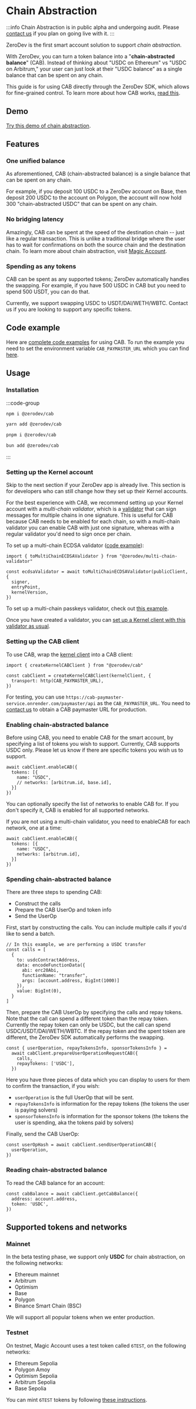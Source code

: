# Chain Abstraction

:::info
Chain Abstraction is in public alpha and undergoing audit.  Please [contact us](https://t.me/derek_chiang) if you plan on going live with it.
:::

ZeroDev is the first smart account solution to support *chain abstraction*.

With ZeroDev, you can turn a token balance into a "**chain-abstracted balance**" (CAB).  Instead of thinking about "USDC on Ethereum" vs "USDC on Arbitrum," your user can just look at their "USDC balance" as a single balance that can be spent on any chain.

This guide is for using CAB directly through the ZeroDev SDK, which allows for fine-grained control.  To learn more about how CAB works, [read this](/sdk/faqs/why-chain-abstraction).

## Demo

[Try this demo of chain abstraction](https://demo.magicaccount.io/).

## Features

### One unified balance

As aforementioned, CAB (chain-abstracted balance) is a single balance that can be spent on any chain.

For example, if you deposit 100 USDC to a ZeroDev account on Base, then deposit 200 USDC to the account on Polygon, the account will now hold 300 "chain-abstracted USDC" that can be spent on any chain.

### No bridging latency

Amazingly, CAB can be spent at the speed of the destination chain -- just like a regular transaction. This is unlike a traditional bridge where the user has to wait for confirmations on both the source chain and the destination chain.  To learn more about chain abstraction, visit [Magic Account](/magic-account).

### Spending as any tokens

CAB can be spent as any supported tokens; ZeroDev automatically handles the swapping.  For example, if you have 500 USDC in CAB but you need to spend 500 USDT, you can do that.

Currently, we support swapping USDC to USDT/DAI/WETH/WBTC.  Contact us if you are looking to support any specific tokens.

## Code example

Here are [complete code examples](https://github.com/zerodevapp/zerodev-examples/blob/main/chain-abstraction) for using CAB.  To run the example you need to set the environment variable `CAB_PAYMASTER_URL` which you can find [here](#setting-up-the-cab-client).

## Usage

### Installation

:::code-group

```bash [npm]
npm i @zerodev/cab
```

```bash [yarn]
yarn add @zerodev/cab
```

```bash [pnpm]
pnpm i @zerodev/cab
```

```bash [bun]
bun add @zerodev/cab
```

:::

### Setting up the Kernel account

Skip to the next section if your ZeroDev app is already live.  This section is for developers who can still change how they set up their Kernel accounts.

For the best experience with CAB, we recommend setting up your Kernel account with a *multi-chain validator*, which is a [validator](https://docs.zerodev.app/sdk/core-api/using-plugins) that can sign messages for multiple chains in one signature.  This is useful for CAB because CAB needs to be enabled for each chain, so with a multi-chain validator you can enable CAB with just one signature, whereas with a regular validator you'd need to sign once per chain.

To set up a multi-chain ECDSA validator ([code example](https://github.com/zerodevapp/zerodev-examples/blob/main/chain-abstraction/multichain-validator.ts)):

```tsx
import { toMultiChainECDSAValidator } from "@zerodev/multi-chain-validator"

const ecdsaValidator = await toMultiChainECDSAValidator(publicClient, {
  signer,
  entryPoint,
  kernelVersion,
})
```

To set up a multi-chain passkeys validator, check out [this example](https://gist.github.com/derekchiang/4e458e299d833166dcded2d4b9180f5a#file-passkey-cab-ts-L55-L84).

Once you have created a validator, you can [set up a Kernel client with this validator as usual](https://docs.zerodev.app/sdk/core-api/create-account#create-a-kernel-account).

### Setting up the CAB client

To use CAB, wrap the [kernel client](/sdk/core-api/create-account#create-an-account-client) into a CAB client:

```tsx
import { createKernelCABClient } from "@zerodev/cab"

const cabClient = createKernelCABClient(kernelClient, {
  transport: http(CAB_PAYMASTER_URL),
})
```

For testing, you can use `https://cab-paymaster-service.onrender.com/paymaster/api` as the `CAB_PAYMASTER_URL`.  You need to [contact us](https://t.me/derek_chiang) to obtain a CAB paymaster URL for production.

### Enabling chain-abstracted balance

Before using CAB, you need to enable CAB for the smart account, by specifying a list of tokens you wish to support.  Currently, CAB supports USDC only.  Please let us know if there are specific tokens you wish us to support.

```tsx
await cabClient.enableCAB({
  tokens: [{
    name: "USDC",
    // networks: [arbitrum.id, base.id],
  }]
})
```

You can optionally specify the list of networks to enable CAB for.  If you don't specify it, CAB is enabled for all supported networks.

If you are not using a multi-chain validator, you need to enableCAB for each network, one at a time:

```tsx
await cabClient.enableCAB({
  tokens: [{
    name: "USDC",
    networks: [arbitrum.id],
  }]
})
```

### Spending chain-abstracted balance

There are three steps to spending CAB:

- Construct the calls
- Prepare the CAB UserOp and token info
- Send the UserOp

First, start by constructing the calls.  You can include multiple calls if you'd like to send a batch.

```tsx
// In this example, we are performing a USDC transfer
const calls = [
  {
    to: usdcContractAddress,
    data: encodeFunctionData({
      abi: erc20Abi,
      functionName: "transfer",
      args: [account.address, BigInt(1000)]
    }),
    value: BigInt(0),
  }
]
```

Then, prepare the CAB UserOp by specifying the calls and repay tokens.  Note that the call can spend a different token than the repay token.  Currently the repay token can only be USDC, but the call can spend USDC/USDT/DAI/WETH/WBTC.  If the repay token and the spent token are different, the ZeroDev SDK automatically performs the swapping.

```tsx
const { userOperation, repayTokensInfo, sponsorTokensInfo } =
  await cabClient.prepareUserOperationRequestCAB({
    calls,
    repayTokens: ['USDC'],
  })
```

Here you have three pieces of data which you can display to users for them to confirm the transaction, if you wish:

- `userOperation` is the full UserOp that will be sent.
- `repayTokensInfo` is information for the repay tokens (the tokens the user is paying solvers)
- `sponsorTokensInfo` is information for the sponsor tokens (the tokens the user is spending, aka the tokens paid by solvers)

Finally, send the CAB UserOp:

```tsx
const userOpHash = await cabClient.sendUserOperationCAB({
  userOperation,
})
```

### Reading chain-abstracted balance

To read the CAB balance for an account:

```tsx
const cabBalance = await cabClient.getCabBalance({
  address: account.address,
  token: 'USDC',
})
```

## Supported tokens and networks

### Mainnet

In the beta testing phase, we support only **USDC** for chain abstraction, on the following networks:

- Ethereum mainnet
- Arbitrum
- Optimism
- Base
- Polygon
- Binance Smart Chain (BSC)

We will support all popular tokens when we enter production.

### Testnet

On testnet, Magic Account uses a test token called `6TEST`, on the following networks:

- Ethereum Sepolia
- Polygon Amoy
- Optimism Sepolia
- Arbitrum Sepolia
- Base Sepolia

You can mint `6TEST` tokens by following [these instructions](https://docs.stackup.sh/docs/erc20-paymaster-example#%E2%91%A4-get-6test-tokens).

